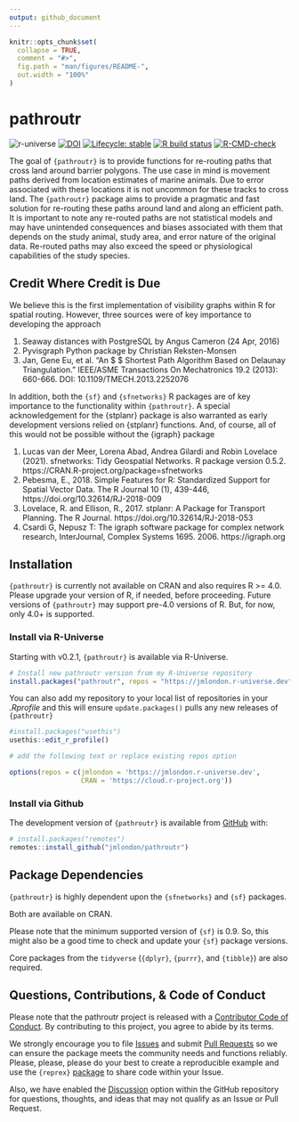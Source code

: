 ```yaml
---
output: github_document
---
```


<!-- README.md is generated from README.Rmd. Please edit that file -->

```r
knitr::opts_chunk$set(
  collapse = TRUE,
  comment = "#>",
  fig.path = "man/figures/README-",
  out.width = "100%"
)
```
# pathroutr

<!-- badges: start -->
![r-universe](https://r-lib.r-universe.dev/badges/cpp11)
[![DOI](https://zenodo.org/badge/187112343.svg)](https://zenodo.org/badge/latestdoi/187112343)
[![Lifecycle: stable](https://img.shields.io/badge/lifecycle-stable-green.svg)](https://lifecycle.r-lib.org/articles/stages.html#stable)
[![R build status](https://github.com/jmlondon/pathroutr/workflows/R-CMD-check/badge.svg)](https://github.com/jmlondon/pathroutr/actions)
[![R-CMD-check](https://github.com/jmlondon/pathroutr/actions/workflows/R-CMD-check.yaml/badge.svg)](https://github.com/jmlondon/pathroutr/actions/workflows/R-CMD-check.yaml)
<!-- badges: end -->

The goal of `{pathroutr}` is to provide functions for re-routing paths that cross land
around barrier polygons. The use case in mind is movement paths derived from location
estimates of marine animals. Due to error associated with these locations it is
not uncommon for these tracks to cross land. The `{pathroutr}` package aims to provide
a pragmatic and fast solution for re-routing these paths around land and along an
efficient path. It is important to note any re-routed paths are not statistical models
and may have unintended consequences and biases associated with them that depends on the
study animal, study area, and error nature of the original data. Re-routed paths may
also exceed the speed or physiological capabilities of the study species. 

## Credit Where Credit is Due

We believe this is the first implementation of visibility graphs within R for spatial
routing. However, three sources were of key importance to developing the approach

1. Seaway distances with PostgreSQL by Angus Cameron (24 Apr, 2016)
2. Pyvisgraph Python package by Christian Reksten-Monsen
3. Jan, Gene Eu, et al. "An $\bm {O (n\log n)} $ Shortest Path Algorithm Based on Delaunay Triangulation." IEEE/ASME Transactions On Mechatronics 19.2 (2013): 660-666. DOI: 10.1109/TMECH.2013.2252076

In addition, both the `{sf}` and `{sfnetworks}` R packages are of key importance to the 
functionality within `{pathroutr}`. A special acknowledgement for the {stplanr} package
is also warranted as early development versions relied on {stplanr} functions. And,
of course, all of this would not be possible without the {igraph} package

1. Lucas van der Meer, Lorena Abad, Andrea Gilardi and Robin Lovelace (2021).
sfnetworks: Tidy Geospatial Networks. R package version 0.5.2.
https://CRAN.R-project.org/package=sfnetworks
2. Pebesma, E., 2018. Simple Features for R: Standardized Support for Spatial Vector 
Data. The R Journal 10 (1), 439-446, https://doi.org/10.32614/RJ-2018-009
3. Lovelace, R. and Ellison, R., 2017. stplanr: A Package for Transport Planning. The R Journal. https://doi.org/10.32614/RJ-2018-053
4. Csardi G, Nepusz T: The igraph software package for complex network research, InterJournal, Complex Systems 1695. 2006. https://igraph.org


## Installation

`{pathroutr}` is currently not available on CRAN and also requires R >= 4.0. Please 
upgrade your version of R, if needed, before proceeding. Future versions of 
`{pathroutr}` may support pre-4.0 versions of R. But, for now, only 4.0+ is supported.

### Install via R-Universe

Starting with v0.2.1, `{pathroutr}` is available via R-Universe.

```r
# Install new pathroutr version from my R-Universe repository
install.packages("pathroutr", repos = "https://jmlondon.r-universe.dev")
```

You can also add my repository to your local list of repositories in your
*.Rprofile* and this will ensure `update.packages()` pulls any new releases
of `{pathroutr}`

```r
#install.packages("usethis")
usethis::edit_r_profile()

# add the following text or replace existing repos option

options(repos = c(jmlondon = 'https://jmlondon.r-universe.dev',
                  CRAN = 'https://cloud.r-project.org'))
```

### Install via Github

The development version  of `{pathroutr}` is available from
[GitHub](https://github.com/jmlondon/pathroutr) with:

```r
# install.packages("remotes")
remotes::install_github("jmlondon/pathroutr")
```


## Package Dependencies

`{pathroutr}` is highly dependent upon the `{sfnetworks}` and `{sf}` packages.

Both are available on CRAN.

Please note that the minimum supported version of `{sf}` is 0.9. So, this might also be a
good time to check and update your `{sf}` package versions.

Core packages from the `tidyverse` (`{dplyr}`, `{purrr}`, and `{tibble}`) are also
required.

## Questions, Contributions, & Code of Conduct

Please note that the pathroutr project is released with a 
[Contributor Code of Conduct](https://contributor-covenant.org/version/2/0/CODE_OF_CONDUCT.html). 
By contributing to this project, you agree to abide by its terms.

We strongly encourage you to file [Issues](https://github.com/jmlondon/pathroutr/issues)
and submit [Pull Requests](https://github.com/jmlondon/pathroutr/pulls) so we can ensure the
package meets the community needs and functions reliably. Please, please, please do your
best to create a reproducible example and use the 
`{reprex}` [package](https://reprex.tidyverse.org/) to share code within your Issue.

Also, we have enabled the [Discussion](https://github.com/jmlondon/pathroutr/discussions) 
option within the GitHub repository for questions, thoughts, and ideas that may not 
qualify as an Issue or Pull Request.
